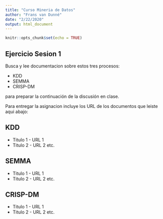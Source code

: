 ```yaml
---
title: "Curso Mineria de Datos"
author: "Frans van Dunné"
date: "2/22/2020"
output: html_document
---
```


```r
knitr::opts_chunk$set(echo = TRUE)
```

## Ejercicio Sesion 1

Busca y lee documentacion sobre estos tres procesos:

- KDD
- SEMMA
- CRISP-DM

para preparar la continuación de la discusión en clase. 

Para entregar la asignacion incluye los URL de los documentos que leiste aqui abajo:

## KDD
- Titulo 1 - URL 1
- Titulo 2 - URL 2
etc.

## SEMMA
- Titulo 1 - URL 1
- Titulo 2 - URL 2
etc.

## CRISP-DM
- Titulo 1 - URL 1
- Titulo 2 - URL 2
etc.
